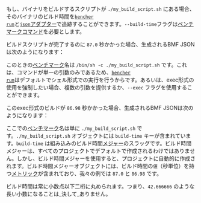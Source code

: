 
もし、バイナリをビルドするスクリプトが `./my_build_script.sh` にある場合、そのバイナリのビルド時間を<code><a href="/ja/docs/explanation/bencher-run/">bencher run</a></code>と[`json`アダプター][json adapter]で追跡することができます。`--build-time`フラグは[ベンチマークコマンド][bencher run]を必要とします。

<ShellExample />

ビルドスクリプトが完了するのに `87.0` 秒かかった場合、生成されるBMF JSONは次のようになります：

<ShellJsonExample />

このときの[ベンチマーク][benchmark]名は `/bin/sh -c ./my_build_script.sh` です。これは、コマンドが単一の引数のみであるため、<code><a href="/ja/docs/explanation/bencher-run/">bencher run</a></code>はデフォルトでシェル形式での実行を行うからです。あるいは、exec形式の使用を強制したい場合、複数の引数を提供するか、`--exec` フラグを使用することができます。

<ExecExample />

このexec形式のビルドが `86.98` 秒かかった場合、生成されるBMF JSONは次のようになります：

<ExecJsonExample />

ここでの[ベンチマーク][benchmark]名は単に `./my_build_script.sh` です。`./my_build_script.sh` オブジェクトには `build-time` キーが含まれています。`build-time` は組み込みのビルド時間[メジャー][measure]のスラッグです。ビルド時間メジャーは、すべてのプロジェクトでデフォルトで作成されるわけではありません。しかし、ビルド時間メジャーを使用すると、プロジェクトに自動的に作成されます。ビルド時間メジャーオブジェクトには、ビルド時間の`値`（秒単位）を持つ[メトリック][metric]が含まれており、我々の例では `87.0` と `86.98` です。

ビルド時間は常に小数点以下二桁に丸められます。つまり、`42.666666` のような長い小数になることは_決して_ありません。

[json adapter]: /ja/docs/explanation/adapters/#-json
[bencher run]: /ja/docs/explanation/bencher-run/#benchmark-command

[benchmark]: /ja/docs/explanation/benchmarking/#benchmark
[measure]: /ja/docs/explanation/benchmarking/#measure
[metric]: /ja/docs/explanation/benchmarking/#metrics
